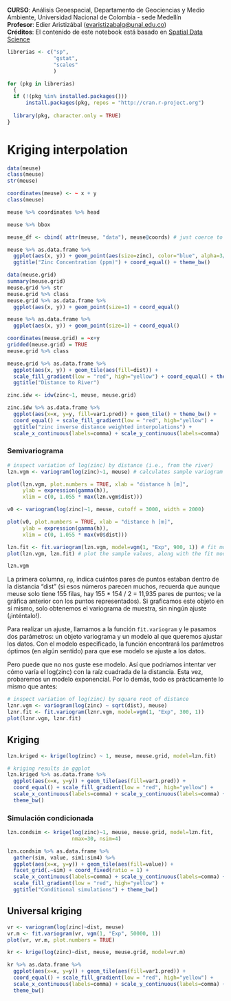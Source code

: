 **CURSO**: Análisis Geoespacial, Departamento de Geociencias y Medio Ambiente, Universidad Nacional de Colombia - sede Medellín\
**Profesor**: Edier Aristizábal ([evaristizabalg\@unal.edu.co](mailto:evaristizabalg@unal.edu.co){.email})\
**Créditos**: El contenido de este notebook está basado en [Spatial Data Science](https://r-spatial.org/python/12-Interpolation.html)

```{r}
librerias <- c("sp",
               "gstat",
               "scales"
               )

for (pkg in librerias)
  {
  if (!(pkg %in% installed.packages()))
      install.packages(pkg, repos = "http://cran.r-project.org")
 
  library(pkg, character.only = TRUE)
}
```

# Kriging interpolation

```{r}
data(meuse)
class(meuse)
str(meuse)
```

```{r}
coordinates(meuse) <- ~ x + y
class(meuse)
```

```{r}
meuse %>% coordinates %>% head
```

```{r}
meuse %>% bbox
```

```{r}
meuse_df <- cbind( attr(meuse, "data"), meuse@coords) # just coerce to df
```

```{r}
meuse %>% as.data.frame %>% 
  ggplot(aes(x, y)) + geom_point(aes(size=zinc), color="blue", alpha=3/4) + 
  ggtitle("Zinc Concentration (ppm)") + coord_equal() + theme_bw()
```

```{r}
data(meuse.grid)
summary(meuse.grid)
meuse.grid %>% str
meuse.grid %>% class
meuse.grid %>% as.data.frame %>% 
  ggplot(aes(x, y)) + geom_point(size=1) + coord_equal()
```

```{r}
meuse %>% as.data.frame %>% 
  ggplot(aes(x, y)) + geom_point(size=1) + coord_equal()
```

```{r}
coordinates(meuse.grid) = ~x+y
gridded(meuse.grid) = TRUE
meuse.grid %>% class
```

```{r}
meuse.grid %>% as.data.frame %>%
  ggplot(aes(x, y)) + geom_tile(aes(fill=dist)) + 
  scale_fill_gradient(low = "red", high="yellow") + coord_equal() + theme_bw() + 
  ggtitle("Distance to River")
```

```{r}
zinc.idw <- idw(zinc~1, meuse, meuse.grid)
```

```{r}
zinc.idw %>% as.data.frame %>% 
  ggplot(aes(x=x, y=y, fill=var1.pred)) + geom_tile() + theme_bw() + 
  coord_equal() + scale_fill_gradient(low = "red", high="yellow") + 
  ggtitle("zinc inverse distance weighted interpolations") + 
  scale_x_continuous(labels=comma) + scale_y_continuous(labels=comma) 
```

### Semivariograma

```{r}
# inspect variation of log(zinc) by distance (i.e., from the river)
lzn.vgm <- variogram(log(zinc)~1, meuse) # calculates sample variogram values

plot(lzn.vgm, plot.numbers = TRUE, xlab = "distance h [m]",
     ylab = expression(gamma(h)),
     xlim = c(0, 1.055 * max(lzn.vgm$dist)))
```

```{r}
v0 <- variogram(log(zinc)~1, meuse, cutoff = 3000, width = 2000)

plot(v0, plot.numbers = TRUE, xlab = "distance h [m]",
     ylab = expression(gamma(h)),
     xlim = c(0, 1.055 * max(v0$dist)))
```

```{r}
lzn.fit <- fit.variogram(lzn.vgm, model=vgm(1, "Exp", 900, 1)) # fit model
plot(lzn.vgm, lzn.fit) # plot the sample values, along with the fit model
```

```{r}
lzn.vgm
```

La primera columna, `np`, indica cuántos pares de puntos estaban dentro de la distancia "dist" (si esos números parecen muchos, recuerda que aunque meuse solo tiene 155 filas, hay 155 \* 154 / 2 = 11,935 pares de puntos; ve la gráfica anterior con los puntos representados). Si graficamos este objeto en sí mismo, solo obtenemos el variograma de muestra, sin ningún ajuste (¡inténtalo!).

Para realizar un ajuste, llamamos a la función `fit.variogram` y le pasamos dos parámetros: un objeto variograma y un modelo al que queremos ajustar los datos. Con el modelo especificado, la función encontrará los parámetros óptimos (en algún sentido) para que ese modelo se ajuste a los datos.

Pero puede que no nos guste ese modelo. Así que podríamos intentar ver cómo varía el log(zinc) con la raíz cuadrada de la distancia. Esta vez, probaremos un modelo exponencial. Por lo demás, todo es prácticamente lo mismo que antes:

```{r}
# inspect variation of log(zinc) by square root of distance 
lznr.vgm <- variogram(log(zinc) ~ sqrt(dist), meuse)
lznr.fit <- fit.variogram(lznr.vgm, model=vgm(1, "Exp", 300, 1))
plot(lznr.vgm, lznr.fit)
```

## Kriging

```{r}
lzn.kriged <- krige(log(zinc) ~ 1, meuse, meuse.grid, model=lzn.fit)
```

```{r}
# kriging results in ggplot
lzn.kriged %>% as.data.frame %>% 
  ggplot(aes(x=x, y=y)) + geom_tile(aes(fill=var1.pred)) + 
  coord_equal() + scale_fill_gradient(low = "red", high="yellow") + 
  scale_x_continuous(labels=comma) + scale_y_continuous(labels=comma) + 
  theme_bw() 
```

### Simulación condicionada

```{r}
lzn.condsim <- krige(log(zinc)~1, meuse, meuse.grid, model=lzn.fit, 
                     nmax=30, nsim=4)
```

```{r}
lzn.condsim %>% as.data.frame %>% 
  gather(sim, value, sim1:sim4) %>% 
  ggplot(aes(x=x, y=y)) + geom_tile(aes(fill=value)) + 
  facet_grid(.~sim) + coord_fixed(ratio = 1) + 
  scale_x_continuous(labels=comma) + scale_y_continuous(labels=comma) + 
  scale_fill_gradient(low = "red", high="yellow") + 
  ggtitle("Conditional simulations") + theme_bw()

```

## Universal kriging

```{r}
vr <- variogram(log(zinc)~dist, meuse)
vr.m <- fit.variogram(vr, vgm(1, "Exp", 50000, 1))
plot(vr, vr.m, plot.numbers = TRUE)
```

```{r}
kr <- krige(log(zinc)~dist, meuse, meuse.grid, model=vr.m)
```

```{r}
kr %>% as.data.frame %>% 
  ggplot(aes(x=x, y=y)) + geom_tile(aes(fill=var1.pred)) + 
  coord_equal() + scale_fill_gradient(low = "red", high="yellow") + 
  scale_x_continuous(labels=comma) + scale_y_continuous(labels=comma) + 
  theme_bw() 
```
